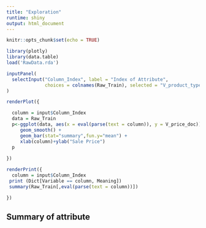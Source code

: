 ```yaml
---
title: "Exploration"
runtime: shiny
output: html_document
---
```


```r
knitr::opts_chunk$set(echo = TRUE)
```

```r
library(plotly)
library(data.table)
load('RawData.rda')
```

```r

inputPanel(
  selectInput("Column_Index", label = "Index of Attribute",
              choices = colnames(Raw_Train), selected = "V_product_type")
)

renderPlot({

  column = input$Column_Index
  data = Raw_Train
  p<-ggplot(data, aes(x = eval(parse(text = column)), y = V_price_doc)) +
     geom_smooth() +
     geom_bar(stat="summary",fun.y="mean") +
     xlab(column)+ylab("Sale Price")
  p
  
})

renderPrint({
  column = input$Column_Index
 print (Dict[Variable == column, Meaning])
 summary(Raw_Train[,eval(parse(text = column))])

})
```

## Summary of attribute

```r

```



